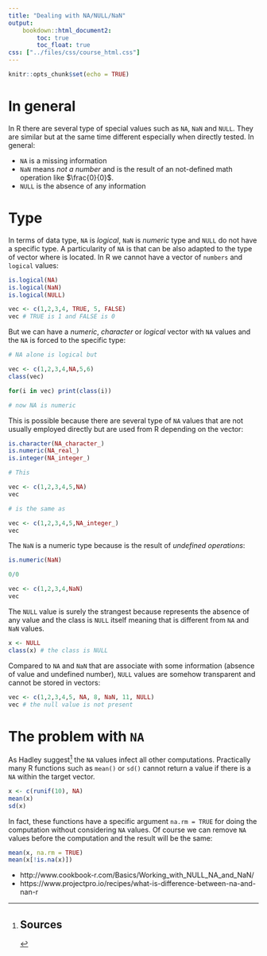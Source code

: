 ```yaml
---
title: "Dealing with NA/NULL/NaN"
output: 
    bookdown::html_document2:
        toc: true
        toc_float: true
css: ["../files/css/course_html.css"]
---
```


```r
knitr::opts_chunk$set(echo = TRUE)
```

# In general

In R there are several type of special values such as `NA`, `NaN` and `NULL`. They are similar but at the same time different especially when directly tested. In general:

- `NA` is a missing information
- `NaN` means *not a number* and is the result of an not-defined math operation like $\frac{0}{0}$.
- `NULL` is the absence of any information

# Type

In terms of data type, `NA` is *logical*, `NaN` is *numeric* type and `NULL` do not have a specific type. A particularity of `NA` is that can be also adapted to the type of vector where is located. In R we cannot have a vector of `numbers` and `logical` values:

```r
is.logical(NA)
is.logical(NaN)
is.logical(NULL)

vec <- c(1,2,3,4, TRUE, 5, FALSE)
vec # TRUE is 1 and FALSE is 0
```

But we can have a *numeric*, *character* or *logical* vector with `NA` values and the `NA` is forced to the specific type:

```r
# NA alone is logical but

vec <- c(1,2,3,4,NA,5,6)
class(vec)

for(i in vec) print(class(i))

# now NA is numeric
```

This is possible because there are several type of `NA` values that are not usually employed directly but are used from R depending on the vector:

```r
is.character(NA_character_)
is.numeric(NA_real_)
is.integer(NA_integer_)

# This

vec <- c(1,2,3,4,5,NA)
vec

# is the same as

vec <- c(1,2,3,4,5,NA_integer_)
vec
```

The `NaN` is a numeric type because is the result of *undefined operations*:

```r
is.numeric(NaN)

0/0

vec <- c(1,2,3,4,NaN)
vec
```

The `NULL` value is surely the strangest because represents the absence of any value and the class is `NULL` itself meaning that is different from `NA` and `NaN` values.

```r
x <- NULL
class(x) # the class is NULL
```
Compared to `NA` and `NaN` that are associate with some information (absence of value and undefined number), `NULL` values are somehow transparent and cannot be stored in vectors:

```r
vec <- c(1,2,3,4,5, NA, 8, NaN, 11, NULL)
vec # the null value is not present
```

# The problem with `NA`

As Hadley suggest[^na_hadley] the `NA` values infect all other computations. Practically many R functions such as `mean()` or `sd()` cannot return a value if there is a `NA` within the target vector.

```r
x <- c(runif(10), NA)
mean(x)
sd(x)
```

In fact, these functions have a specific argument `na.rm = TRUE` for doing the computation without considering `NA` values. Of course we can remove `NA` values before the computation and the result will be the same:

```r
mean(x, na.rm = TRUE)
mean(x[!is.na(x)])
```

[^na_hadley]: 

# Sources

- http://www.cookbook-r.com/Basics/Working_with_NULL_NA_and_NaN/
- https://www.projectpro.io/recipes/what-is-difference-between-na-and-nan-r